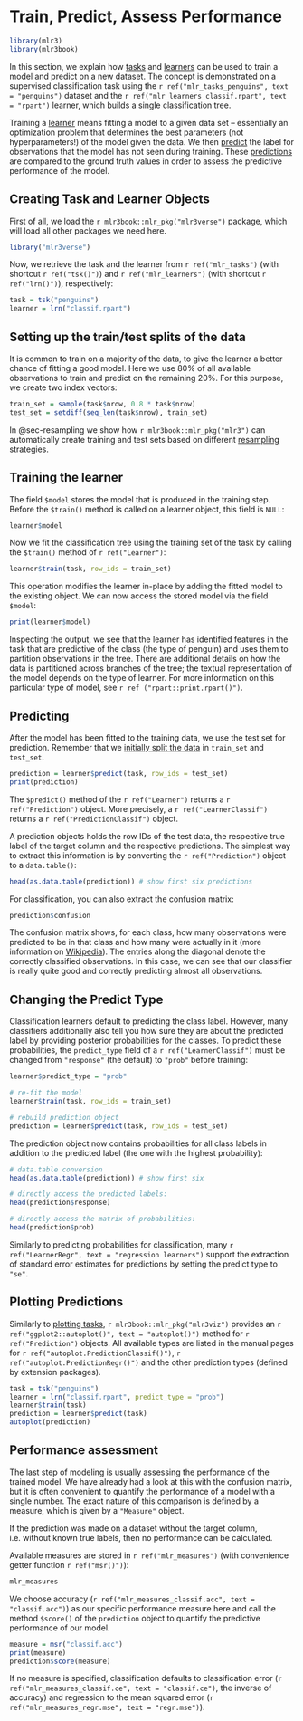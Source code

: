 # Train, Predict, Assess Performance {#train-predict .unnumbered}

```r
library(mlr3)
library(mlr3book)
```

In this section, we explain how [tasks](#tasks) and [learners](#learners) can be used to train a model and predict on a new dataset.
The concept is demonstrated on a supervised classification task using the `r ref("mlr_tasks_penguins", text = "penguins")` dataset and the `r ref("mlr_learners_classif.rpart", text = "rpart")` learner, which builds a single classification tree.

Training a [learner](#learners) means fitting a model to a given data set -- essentially an optimization problem that determines the best parameters (not hyperparameters!) of the model given the data.
We then [predict](#predicting) the label for observations that the model has not seen during training.
These [predictions](#predicting) are compared to the ground truth values in order to assess the predictive performance of the model.

## Creating Task and Learner Objects {#train-predict-objects}

First of all, we load the `r mlr3book::mlr_pkg("mlr3verse")` package, which will load all other packages we need here.
```r
library("mlr3verse")
```

Now, we retrieve the task and the learner from `r ref("mlr_tasks")` (with shortcut `r ref("tsk()")`) and `r ref("mlr_learners")` (with shortcut `r ref("lrn()")`), respectively:

```r
task = tsk("penguins")
learner = lrn("classif.rpart")
```

## Setting up the train/test splits of the data {#split-data}

It is common to train on a majority of the data, to give the learner a better chance of fitting a good model.
Here we use 80% of all available observations to train and predict on the remaining 20%.
For this purpose, we create two index vectors:

```r
train_set = sample(task$nrow, 0.8 * task$nrow)
test_set = setdiff(seq_len(task$nrow), train_set)
```

In @sec-resampling we show how `r mlr3book::mlr_pkg("mlr3")` can automatically create training and test sets based on different [resampling](#resampling) strategies.

## Training the learner {#training}

The field `$model` stores the model that is produced in the training step.
Before the `$train()` method is called on a learner object, this field is `NULL`:

```r
learner$model
```

Now we fit the classification tree using the training set of the task by calling the `$train()` method of `r ref("Learner")`:

```r
learner$train(task, row_ids = train_set)
```

This operation modifies the learner in-place by adding the fitted model to the existing object.
We can now access the stored model via the field `$model`:

```r
print(learner$model)
```

Inspecting the output, we see that the learner has identified features in the task that are predictive of the class (the type of penguin) and uses them to partition observations in the tree.
There are additional details on how the data is partitioned across branches of the tree; the textual representation of the model depends on the type of learner.
For more information on this particular type of model, see `r ref ("rpart::print.rpart()")`.

## Predicting {#predicting}

After the model has been fitted to the training data, we use the test set for prediction.
Remember that we [initially split the data](#split-data) in `train_set` and `test_set`.

```r
prediction = learner$predict(task, row_ids = test_set)
print(prediction)
```

The `$predict()` method of the `r ref("Learner")` returns a `r ref("Prediction")` object.
More precisely, a `r ref("LearnerClassif")` returns a `r ref("PredictionClassif")` object.

A prediction objects holds the row IDs of the test data, the respective true label of the target column and the respective predictions.
The simplest way to extract this information is by converting the `r ref("Prediction")` object to a `data.table()`:

```r
head(as.data.table(prediction)) # show first six predictions
```

For classification, you can also extract the confusion matrix:

```r
prediction$confusion
```

The confusion matrix shows, for each class, how many observations were predicted to be in that class and how many were actually in it (more information on [Wikipedia](https://en.wikipedia.org/wiki/Confusion_matrix)).
The entries along the diagonal denote the correctly classified observations.
In this case, we can see that our classifier is really quite good and correctly predicting almost all observations.

## Changing the Predict Type {#predict-type}

Classification learners default to predicting the class label.
However, many classifiers additionally also tell you how sure they are about the predicted label by providing posterior probabilities for the classes.
To predict these probabilities, the `predict_type` field of a `r ref("LearnerClassif")` must be changed from `"response"` (the default) to `"prob"` before training:

```r
learner$predict_type = "prob"

# re-fit the model
learner$train(task, row_ids = train_set)

# rebuild prediction object
prediction = learner$predict(task, row_ids = test_set)
```

The prediction object now contains probabilities for all class labels in addition to the predicted label (the one with the highest probability):

```r
# data.table conversion
head(as.data.table(prediction)) # show first six

# directly access the predicted labels:
head(prediction$response)

# directly access the matrix of probabilities:
head(prediction$prob)
```

Similarly to predicting probabilities for classification, many `r ref("LearnerRegr", text = "regression learners")` support the extraction of standard error estimates for predictions by setting the predict type to `"se"`.

## Plotting Predictions {#autoplot-prediction}

Similarly to [plotting tasks](#autoplot-task), `r mlr3book::mlr_pkg("mlr3viz")` provides an `r ref("ggplot2::autoplot()", text = "autoplot()")` method for `r ref("Prediction")` objects.
All available types are listed in the manual pages for `r ref("autoplot.PredictionClassif()")`, `r ref("autoplot.PredictionRegr()")` and the other prediction types (defined by extension packages).

```r
task = tsk("penguins")
learner = lrn("classif.rpart", predict_type = "prob")
learner$train(task)
prediction = learner$predict(task)
autoplot(prediction)
```

## Performance assessment {#measure}

The last step of modeling is usually assessing the performance of the trained model.
We have already had a look at this with the confusion matrix, but it is often convenient to quantify the performance of a model with a single number.
The exact nature of this comparison is defined by a measure, which is given by a `"Measure"` object.

:::{.callout-warning}
If the prediction was made on a dataset without the target column, i.e. without known true labels, then no performance can be calculated.
:::

Available measures are stored in `r ref("mlr_measures")` (with convenience getter function `r ref("msr()")`):

```r
mlr_measures
```

We choose accuracy (`r ref("mlr_measures_classif.acc", text = "classif.acc")`) as our specific performance measure here and call the method `$score()` of the `prediction` object to quantify the predictive performance of our model.

```r
measure = msr("classif.acc")
print(measure)
prediction$score(measure)
```

:::{.callout-note}
If no measure is specified, classification defaults to classification error (`r ref("mlr_measures_classif.ce", text = "classif.ce")`, the inverse of accuracy) and regression to the mean squared error (`r ref("mlr_measures_regr.mse", text = "regr.mse")`).
:::
